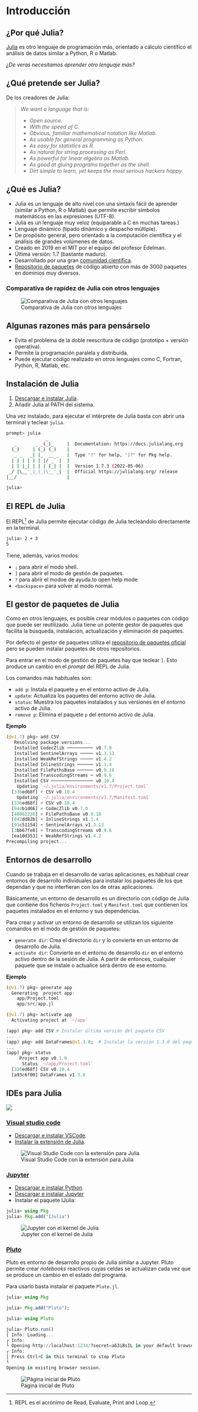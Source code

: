 # Introducción

## ¿Por qué Julia?

[Julia](https://julialang.org/) es otro lenguaje de programación más, orientado a cálculo científico el análisis de datos similar a Python, R o Matlab.

_¿De veras necesitamos aprender otro lenguaje más?_

## ¿Qué pretende ser Julia?

De los creadores de Julia:

>_We want a language that is:_
>
- _Open source._
- _With the speed of C._
- _Obvious, familiar mathematical notation like Matlab._
- _As usable for general programming as Python._
- _As easy for statistics as R._
- _As natural for string processing as Perl._
- _As powerful for linear algebra as Matlab._
- _As good at gluing programs together as the shell._
- _Dirt simple to learn, yet keeps the most serious hackers happy._

## ¿Qué es Julia?

- Julia es un lenguaje de alto nivel con una sintaxis fácil de aprender (similar a Python, R o Matlab) que permite escribir símbolos matemáticos en las expresiones (UTF-8).
- Julia es un lenguaje muy veloz (equiparable a C en muchas tareas.)
- Lenguaje dinámico (tipado dinámico y despacho múltiple).
- De propósito general, pero orientado a la computación científica y el análisis de grandes volúmenes de datos.
- Creado en 2019 en el MIT por el equipo del profesor Edelman.
- Última versión: 1.7 (bastante maduro).
- Desarrollado por una gran [comunidad científica](https://julialang.org/community/).
- [Repositorio de paquetes](https://julialang.org/packages/) de código abierto con más de 3000 paquetes en dominios muy diversos.

### Comparativa de rapidez de Julia con otros lenguajes

![Comparativa de Julia con otros lenguajes](./img/benchmarks.png)

## Algunas razones más para pensárselo

- Evita el problema de la doble reescritura de código (prototipo + versión operativa).
- Permite la programación paralela y distribuida.
- Puede ejecutar código realizado en otros lenguajes como C, Fortran, Python, R, Matlab, etc.

## Instalación de Julia

1. [Descargar e instalar Julia](https://julialang.org/downloads/).
2. Añadir Julia al PATH del sistema.

Una vez instalado, para ejecutar el intérprete de Julia basta con abrir una terminal y teclear `julia`.

```bash
prompt> julia
               _
   _       _ _(_)_     |  Documentation: https://docs.julialang.org
  (_)     | (_) (_)    |
   _ _   _| |_  __ _   |  Type "?" for help, "]?" for Pkg help.
  | | | | | | |/ _` |  |
  | | |_| | | | (_| |  |  Version 1.7.3 (2022-05-06)
 _/ |\__'_|_|_|\__'_|  |  Official https://julialang.org/ release
|__/                   |

julia> 
```

## El REPL de Julia

El REPL^[REPL es el acrónimo de Read, Evaluate, Print and Loop.] de Julia permite ejecutar código de Julia tecleándolo directamente en la terminal. 

```bash
julia> 2 + 3
5
```

Tiene, además, varios modos:

- `;` para abrir el modo shell.
- `]` para abrir el modo de gestión de paquetes.
- `?` para abrir el modoe de ayuda.to open help mode
- `<backspace>` para volver al modo normal.

## El gestor de paquetes de Julia

Como en otros lenguajes, es posible crear módulos o paquetes con código que puede ser reutilizado. Julia tiene un potente gestor de paquetes que facilita la búsqueda, instalación, actualización y eliminación de paquetes. 

Por defecto el gestor de paquetes utiliza el [repositorio de paquetes oficial](https://julialang.org/packages/) pero se pueden instalar paquetes de otros repositorios.

Para entrar en el modo de gestión de paquetes hay que teclear `]`. Esto produce un cambio en el _prompt_ del REPL de Julia.

Los comandos más habituales son:

- `add p`: Instala el paquete `p` en el entorno activo de Julia.
- `update`: Actualiza los paquetes del entorno activo de Julia.
- `status`: Muestra los paquetes instalados y sus versiones en el entorno activo de Julia.
- `remove p`: Elimina el paquete `p` del entorno activo de Julia.

**Ejemplo**

```julia
(@v1.7) pkg> add CSV
   Resolving package versions...
   Installed CodecZlib ────────── v0.7.0
   Installed SentinelArrays ───── v1.3.13
   Installed WeakRefStrings ───── v1.4.2
   Installed InlineStrings ────── v1.1.4
   Installed FilePathsBase ────── v0.9.18
   Installed TranscodingStreams ─ v0.9.6
   Installed CSV ──────────────── v0.10.4
    Updating `~/.julia/environments/v1.7/Project.toml`
  [336ed68f] + CSV v0.10.4
    Updating `~/.julia/environments/v1.7/Manifest.toml`
  [336ed68f] + CSV v0.10.4
  [944b1d66] + CodecZlib v0.7.0
  [48062228] + FilePathsBase v0.9.18
  [842dd82b] + InlineStrings v1.1.4
  [91c51154] + SentinelArrays v1.3.13
  [3bb67fe8] + TranscodingStreams v0.9.6
  [ea10d353] + WeakRefStrings v1.4.2
Precompiling project...
```

## Entornos de desarrollo

Cuando se trabaja en el desarrollo de varias aplicaciones, es habitual crear entornos de desarrollo individuales para instalar los paquetes de los que dependan y que no interfieran con los de otras aplicaciones.

Básicamente, un entorno de desarrollo es un directorio con código de Julia que contiene dos ficheros `Project.toml` y `Manifest.toml` que contienen los paquetes instalados en el entorno y sus dependencias.

Para crear y activar un entorno de desarrollo se utilizan los siguiente comandos en el modo de gestión de paquetes:

- `generate dir`: Crea el directorio `dir` y lo convierte en un entorno de desarrollo de Julia.
- `activate dir`: Convierte en el entorno de desarrollo `dir` en el entorno activo dentro de la sesión de Julia. A partir de entonces, cualquier paquete que se instale o actualice será dentro de ese entorno.

**Ejemplo**

```julia
(@v1.7) pkg> generate app
  Generating  project app:
    app/Project.toml
    app/src/app.jl

(@v1.7) pkg> activate app
  Activating project at `~/app`

(app) pkg> add CSV # Instalar última versión del paquete CSV
...
(app) pkg> add DataFrames@v1.3.0;  # Instalar la versión 1.3.0 del paquete DataFrames
...
(app) pkg> status
     Project app v0.1.0
      Status `~/app/Project.toml`
  [336ed68f] CSV v0.10.4
  [a93c6f00] DataFrames v1.3.0
```

## IDEs para Julia

![](img/julia-ides.png)

### [Visual studio code](https://code.visualstudio.com/)

- [Descargar e instalar VSCode](https://code.visualstudio.com/Download).
- [Instalar la extensión de Julia](https://www.julia-vscode.org/).

![Visual Studio Code con la extensión para Julia](img/vscode.png)

### [Jupyter](https://jupyter.org/)

- [Descargar e instalar Python](https://www.python.org/downloads/)
- [Descargar e instalar Jupyter](https://jupyter.org/install)
- Instalar el paquete IJulia:

```julia
julia> using Pkg
julia> Pkg.add("IJulia")
```
![Jupyter con el kernel de Julia](img/jupyter.png)

### [Pluto](https://www.juliapackages.com/p/pluto)

Pluto es entorno de desarrollo propio de Julia similar a Jupyter. Pluto permite crear _notebooks_ reactivos cuyas celdas se actualizan cada vez que se produce un cambio en el estado del programa.

Para usarlo basta instalar el paquete `Pluto.jl`.

```julia
julia> using Pkg

julia> Pkg.add("Pluto");

julia> using Pluto

julia> Pluto.run()
[ Info: Loading...
┌ Info: 
└ Opening http://localhost:1234/?secret=a63iBsIL in your default browser... ~ have fun!
┌ Info: 
│ Press Ctrl+C in this terminal to stop Pluto
└ 
Opening in existing browser session.
```

![Página inicial de Pluto](img/pluto.png)
